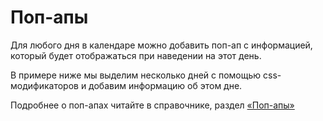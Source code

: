 # Поп-апы

Для любого дня в календаре можно добавить поп-ап с информацией, который будет отображаться при наведении на этот день.

В примере ниже мы выделим несколько дней с помощью css-модификаторов и добавим информацию об этом дне.

Подробнее о поп-апах читайте в справочнике, раздел <a href="/docs/reference/additionally/pop-ups">«Поп-апы»</a>

<Sandbox example="customization-and-modification-dom-popups" />

